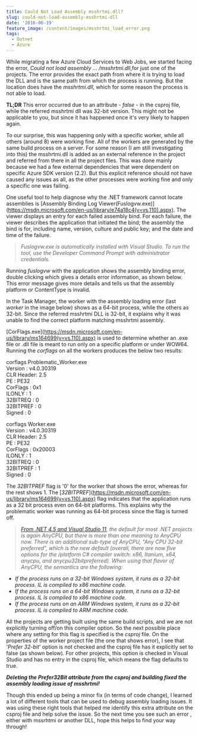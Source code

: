 ```yaml
---
title: Could Not Load Assembly msshrtmi.dll?
slug: could-not-load-assembly-msshrtmi-dll
date: '2016-06-19'
feature_image: /content/images/msshrtmi_load_error.png
tags:
  - Dotnet
  - Azure
---
```

While migrating a few Azure Cloud Services to Web Jobs, we started facing the error, _Could not load assembly ... /msshrtmi.dll_,for just one of the projects. The error provides the exact path from where it is trying to load the DLL and is the same path from which the process is running. But the location does have the _msshrtmi.dll_, which for some reason the process is not able to load.

<ImageCard src="/content/images/msshrtmi_load_error.png" alt="msshrtmi dll load error" />

**TL;DR** This error occurred due to an attribute - _<Prefer32Bit>false</Prefer32Bit>_ - in the csproj file, while the referred msshrtmi dll was 32-bit version. This might not be applicable to you, but since it has happened once it's very likely to happen again.

To our surprise, this was happening only with a specific worker, while all others (around 8) were working fine. All of the workers are generated by the same build process on a server. For some reason (I am still investigating into this) the msshrtmi.dll is added as an external reference in the project and referred from there in all the project files. This was done mainly because we had a few external dependencies that were dependent on specific Azure SDK version (2.2). But this explicit reference should not have caused any issues as all, as the other processes were working fine and only a specific one was failing.

One useful tool to help diagnose why the .NET framework cannot locate assemblies is \[Assembly Binding Log Viewer(Fuslogvw.exe)\](https://msdn.microsoft.com/en-us/library/e74a18c4(v=vs.110).aspx). The viewer displays an entry for each failed assembly bind. For each failure, the viewer describes the application that initiated the bind; the assembly the bind is for, including name, version, culture and public key; and the date and time of the failure.

> _Fuslogvw.exe is automatically installed with Visual Studio. To run the tool, use the Developer Command Prompt with administrator credentials._

Running _fuslogvw_ with the application shows the assembly binding error, double clicking which gives a details error information, as shown below. This error message gives more details and tells us that the assembly platform or ContentType is invalid.

<ImageCard src="/content/images/msshrtmi_fuslogvw.png" alt="LOG: Assembly Name is: msshrtmi, Version=2.2.0.0, Culture=neutral, PublicKeyToken=31bf3856ad364e35
ERR: Invalid assembly platform or ContentType in file (hr = 0x8007000b).
ERR: Run-from-source setup phase failed with hr = 0x8007000b.
ERR: Failed to complete setup of assembly (hr = 0x8007000b). Probing terminated." />

In the Task Manager, the worker with the assembly loading error (last _worker_ in the image below) shows as a 64-bit process, while the others as 32-bit. Since the referred msshrtmi DLL is 32-bit, it explains why it was unable to find the correct platform matching msshrtmi assembly.

<ImageCard src="/content/images/msshrtmi_task_manager.png" alt="msshrtmi task manager" />

\[CorFlags.exe\](https://msdn.microsoft.com/en-us/library/ms164699(v=vs.110).aspx) is used to determine whether an .exe file or .dll file is meant to run only on a specific platform or under WOW64. Running the _corflags_ on all the workers produces the below two results:

corflags Problematic\_Worker.exe  
Version : v4.0.30319  
CLR Header: 2.5  
PE : PE32  
CorFlags : 0x1  
ILONLY : 1  
32BITREQ : 0  
32BITPREF : 0  
Signed : 0

corflags Worker.exe  
Version : v4.0.30319  
CLR Header: 2.5  
PE : PE32  
CorFlags : 0x20003  
ILONLY : 1  
32BITREQ : 0  
32BITPREF : 1  
Signed : 0

The _32BITPREF_ flag is '0' for the worker that shows the error, whereas for the rest shows 1. The \[_32BITPREF_\](https://msdn.microsoft.com/en-us/library/ms164699(v=vs.110).aspx) flag indicates that the application runs as a 32 bit process even on 64-bit platforms. This explains why the problematic worker was running as 64-bit process since the flag is turned off.

> _[From .NET 4.5 and Visual Studio 11](http://blogs.microsoft.co.il/sasha/2012/04/04/what-anycpu-really-means-as-of-net-45-and-visual-studio-11/), the default for most .NET projects is again AnyCPU, but there is more than one meaning to AnyCPU now. There is an additional sub-type of AnyCPU, “Any CPU 32-bit preferred”, which is the new default (overall, there are now five options for the /platform C# compiler switch: x86, Itanium, x64, anycpu, and anycpu32bitpreferred). When using that flavor of AnyCPU, the semantics are the following:_

-   _If the process runs on a 32-bit Windows system, it runs as a 32-bit process. IL is compiled to x86 machine code._
-   _If the process runs on a 64-bit Windows system, it runs as a 32-bit process. IL is compiled to x86 machine code._
-   _If the process runs on an ARM Windows system, it runs as a 32-bit process. IL is compiled to ARM machine code._

All the projects are getting built using the same build scripts, and we are not explicitly turning off/on this compiler option. So the next possible place where any setting for this flag is specified is the _csproj_ file. On the properties of the worker project file (the one that shows error), I see that '_Prefer 32-bit_' option is not checked and the csproj file has it explicitly set to false (as shown below). For other projects, this option is checked in Visual Studio and has no entry in the csproj file, which means the flag defaults to true.

<ImageCard src="/content/images/msshrtmi_prefer32bit.png" alt="msshrtmi prefer 32bit csproj" />

**_Deleting the Prefer32Bit attribute from the csproj and building fixed the assembly loading issue of msshrtmi!_**

Though this ended up being a minor fix (in terms of code change), I learned a lot of different tools that can be used to debug assembly loading issues. It was using these right tools that helped me identify this extra attribute on the csproj file and help solve the issue. So the next time you see such an error , either with mssrhtmi or another DLL, hope this helps to find your way through!
